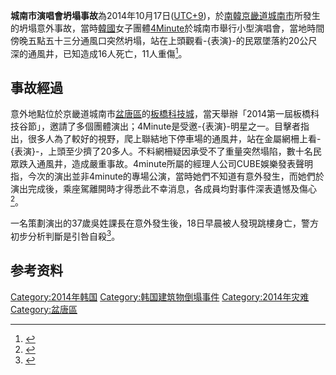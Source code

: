 {{多個問題|
{{disputed title}}
{{Request translation|ko}}
{{擴充|time=2014-10-18T12:08:46+00:00}}
}}
{{Infobox Korean name
|img=
|hangul=판교 공연장 환풍구 붕괴 사고
|hanja=板橋公演場換風口崩壞事故
|rr=Pangyo gongyeonjang hwanpunggu bunggoe sago
|mr=P'an'gyo kongyŏnjang hwanp'unggu punggoe sago
}}
'''城南市演唱會坍塌事故'''為2014年10月17日([[UTC+9|UTC+9]])，於[[南韓|南韓]][[京畿道|京畿道]][[城南市|城南市]]所發生的坍塌意外事故，當時[[韓國|韓國]]女子團體[[4Minute|4Minute]]於城南市舉行小型演唱會，當地時間傍晚五點五十三分通風口突然坍塌，站在上頭觀看-{表演}-的民眾墜落約20公尺深的通風井，已知造成16人死亡，11人重傷<ref>{{Cite web |url=http://udn.com/NEWS/ENTERTAINMENT/ENT5/9007211.shtml |title=韓女團4Minute演唱會坍塌意外 16死11傷 |accessdate=2014-10-18 |archive-date=2014-10-20 |archive-url=https://web.archive.org/web/20141020035212/http://udn.com/NEWS/ENTERTAINMENT/ENT5/9007211.shtml |dead-url=no }}</ref>。

== 事故經過 ==
意外地點位於京畿道城南市[[盆唐區|盆唐區]]的[[板橋科技城|板橋科技城]]，當天舉辦「2014第一屆板橋科技谷節」，邀請了多個團體演出；4Minute是受邀-{表演}-明星之一。目擊者指出，很多人為了較好的視野，爬上聯結地下停車場的通風井，站在金屬網柵上看-{表演}-，上頭至少擠了20多人。不料網柵疑因承受不了重量突然塌陷，數十名民眾跌入通風井，造成嚴重事故。4minute所屬的經理人公司CUBE娛樂發表聲明指，今次的演出並非4minute的專場公演，當時她們不知道有意外發生，而她們於演出完成後，乘座駕離開時才得悉此不幸消息，各成員均對事件深表遺憾及傷心<ref>{{Cite web |url=http://paper.wenweipo.com/2014/10/18/GJ1410180025.htm |title=爭睹韓組合4minute演出意外 最少16死 |accessdate=2014-10-19 |archive-date=2014-10-19 |archive-url=https://web.archive.org/web/20141019135629/http://paper.wenweipo.com/2014/10/18/GJ1410180025.htm |dead-url=no }}</ref>。

一名策劃演出的37歲吳姓課長在意外發生後，18日早晨被人發現跳樓身亡，警方初步分析判斷是引咎自殺<ref>{{Cite web |url=http://www.bbc.co.uk/zhongwen/trad/world/2014/10/141018_skorea_suicide |title=韓國演唱會坍塌死亡事故策劃者跳樓身亡  |accessdate=2014-10-19 |archive-date=2014-10-25 |archive-url=https://web.archive.org/web/20141025143559/http://www.bbc.co.uk/zhongwen/trad/world/2014/10/141018_skorea_suicide |dead-url=no }}</ref>。

== 参考资料 ==
{{reflist}}

[[Category:2014年韩国|Category:2014年韩国]]
[[Category:韩国建筑物倒塌事件|Category:韩国建筑物倒塌事件]]
[[Category:2014年灾难|Category:2014年灾难]]
[[Category:盆唐區|Category:盆唐區]]
